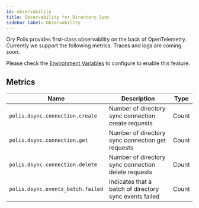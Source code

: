 ```yaml
---
id: observability
title: Observability for Directory Sync
sidebar_label: Observability
---
```


Ory Polis provides first-class observability on the back of OpenTelemetry. Currently we support the following metrics. Traces and
logs are coming soon.

Please check the [Environment Variables](../deploy/env-variables.mdx#opentelemetry-configuration) to configure to enable this
feature.

## Metrics

| Name                              | Description                                            | Type  |
| --------------------------------- | ------------------------------------------------------ | ----- |
| `polis.dsync.connection.create`   | Number of directory sync connection create requests    | Count |
| `polis.dsync.connection.get`      | Number of directory sync connection get requests       | Count |
| `polis.dsync.connection.delete`   | Number of directory sync connection delete requests    | Count |
| `polis.dsync.events_batch.failed` | Indicates that a batch of directory sync events failed | Count |
